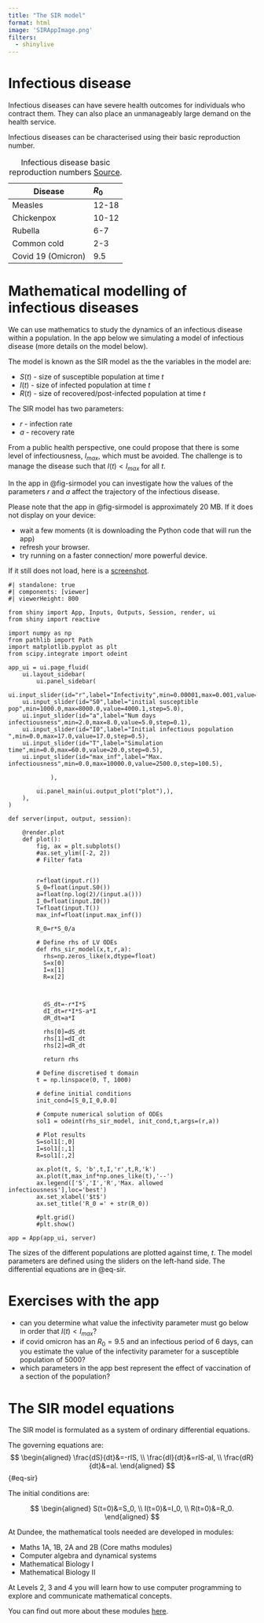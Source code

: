 ```yaml
---
title: "The SIR model"
format: html 
image: 'SIRAppImage.png'
filters:
  - shinylive
---
```


# Infectious disease 

Infectious diseases can have severe health outcomes for individuals who contract them. They can also place an unmanageably large demand on the health service.

Infectious diseases can be characterised using their basic reproduction number.

| Disease | $R_0$  |
|---------|:-----|
| Measles      | 12-18    |
| Chickenpox     | 10-12   |
| Rubella       | 6-7    |
| Common cold       | 2-3  |   
| Covid 19 (Omicron)       | 9.5    |     
: Infectious disease basic reproduction numbers [Source](https://en.wikipedia.org/wiki/Basic_reproduction_number).

# Mathematical modelling of infectious diseases

We can use mathematics to study the dynamics of an infectious disease within a population. In the app below we  simulating a model of infectious disease (more details on the model below). 

The model is known as the SIR model as the the variables in the model are:

* $S(t)$ - size of susceptible population at time $t$
* $I(t)$ - size of infected population at time $t$
* $R(t)$ - size of recovered/post-infected population at time $t$

The SIR model has two parameters:

* $r$ - infection rate
* $a$ - recovery rate 

From a public health perspective, one could propose that there is some level of infectiousness, $I_{max}$, which must be avoided. The challenge is to manage the disease such that $I(t)<I_{max}$ for all $t$. 

In the app in @fig-sirmodel you can investigate how the values of the parameters $r$ and $a$ affect the trajectory of the infectious disease. 

:::{.callout-tip}
Please note that the app in @fig-sirmodel is approximately 20 MB. If it does not display on your device:

- wait a few moments (it is downloading the Python code that will run the app) 
- refresh your browser.  
- try running on a faster connection/ more powerful device.

If it still does not load, here is a [screenshot](SIRDemo.png).

:::

::: {#fig-sirmodel}
```shinylive-python
#| standalone: true
#| components: [viewer]
#| viewerHeight: 800

from shiny import App, Inputs, Outputs, Session, render, ui
from shiny import reactive

import numpy as np
from pathlib import Path
import matplotlib.pyplot as plt
from scipy.integrate import odeint

app_ui = ui.page_fluid(
    ui.layout_sidebar(
        ui.panel_sidebar(
    ui.input_slider(id="r",label="Infectivity",min=0.00001,max=0.001,value=0.001,step=0.00001),
    ui.input_slider(id="S0",label="initial susceptible pop",min=1000.0,max=8000.0,value=4000.1,step=5.0),
    ui.input_slider(id="a",label="Num days infectiousness",min=2.0,max=8.0,value=5.0,step=0.1),            
    ui.input_slider(id="I0",label="Initial infectious population ",min=0.0,max=17.0,value=17.0,step=0.5),  
    ui.input_slider(id="T",label="Simulation time",min=0.0,max=60.0,value=20.0,step=0.5),
    ui.input_slider(id="max_inf",label="Max. infectiousness",min=0.0,max=10000.0,value=2500.0,step=100.5),             
          
            ),

        ui.panel_main(ui.output_plot("plot"),),
    ),
)

def server(input, output, session):
    
    @render.plot
    def plot():
        fig, ax = plt.subplots()
        #ax.set_ylim([-2, 2])
        # Filter fata
        
        
        r=float(input.r())
        S_0=float(input.S0())
        a=float(np.log(2)/(input.a()))
        I_0=float(input.I0())
        T=float(input.T())
        max_inf=float(input.max_inf())

        R_0=r*S_0/a
        
        # Define rhs of LV ODEs
        def rhs_sir_model(x,t,r,a):
          rhs=np.zeros_like(x,dtype=float)
          S=x[0]
          I=x[1]
          R=x[2]

          

          dS_dt=-r*I*S
          dI_dt=r*I*S-a*I
          dR_dt=a*I

          rhs[0]=dS_dt
          rhs[1]=dI_dt
          rhs[2]=dR_dt

          return rhs

        # Define discretised t domain
        t = np.linspace(0, T, 1000)

        # define initial conditions
        init_cond=[S_0,I_0,0.0]
        
        # Compute numerical solution of ODEs
        sol1 = odeint(rhs_sir_model, init_cond,t,args=(r,a))

        # Plot results
        S=sol1[:,0]
        I=sol1[:,1]
        R=sol1[:,2]
        
        ax.plot(t, S, 'b',t,I,'r',t,R,'k')
        ax.plot(t,max_inf*np.ones_like(t),'--')
        ax.legend(['S','I','R','Max. allowed infectiousness'],loc='best')
        ax.set_xlabel('$t$')
        ax.set_title('R_0 =' + str(R_0))

        #plt.grid()
        #plt.show()
    
app = App(app_ui, server)
```

The sizes of the different populations are plotted against time, $t$. The model parameters are defined using the sliders on the left-hand side. The differential equations are in @eq-sir.
:::

# Exercises with the app

* can you determine what value the infectivity parameter must go below in order that $I(t)<I_{max}$?
* if covid omicron has an $R_0=9.5$ and an infectious period of 6 days, can you estimate the value of the infectivity parameter for a susceptible population of 5000? 
* which parameters in the app best represent the effect of vaccination of a section of the population? 


# The SIR model equations


The SIR model is formulated as a system of ordinary differential equations.

The governing equations are:
$$ 
\begin{aligned}
\frac{dS}{dt}&=-rIS, \\
\frac{dI}{dt}&=rIS-aI, \\
\frac{dR}{dt}&=aI. 
\end{aligned}
$$ {#eq-sir}

The initial conditions are:

$$ 
\begin{aligned}
S(t=0)&=S_0, \\
I(t=0)&=I_0, \\
R(t=0)&=R_0.
\end{aligned}
$$

:::{.callout-note}

At Dundee, the mathematical tools needed are developed in modules:

* Maths 1A, 1B, 2A and 2B (Core maths modules)
* Computer algebra and dynamical systems
* Mathematical Biology I
* Mathematical Biology II

At Levels 2, 3 and 4 you will learn how to use computer programming to explore and communicate mathematical concepts.

You can find out more about these modules [here](https://www.dundee.ac.uk/undergraduate/mathematics-bsc/teaching-and-assessment).

:::





